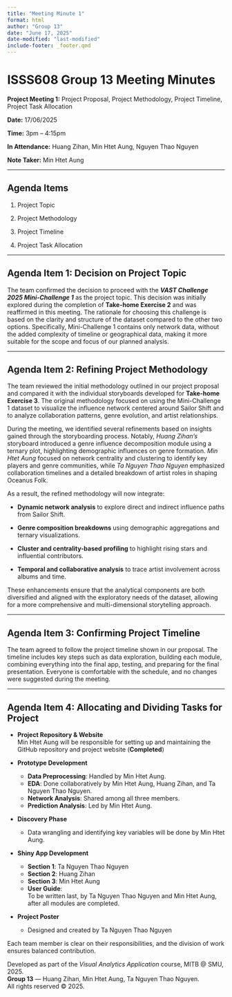 ```yaml
---
title: "Meeting Minute 1"
format: html
author: "Group 13"
date: "June 17, 2025"
date-modified: "last-modified"
include-footer: _footer.qmd
---
```


# ISSS608 Group 13 Meeting Minutes

**Project Meeting 1:** Project Proposal, Project Methodology, Project Timeline, Project Task Allocation

**Date:** 17/06/2025

**Time:** 3pm – 4:15pm

**In Attendance:** Huang Zihan, Min Htet Aung, Nguyen Thao Nguyen

**Note Taker:** Min Htet Aung

------------------------------------------------------------------------

## Agenda Items

1.  Project Topic

2.  Project Methodology

3.  Project Timeline

4.  Project Task Allocation

------------------------------------------------------------------------

## Agenda Item 1: Decision on Project Topic

The team confirmed the decision to proceed with the ***VAST Challenge 2025 Mini-Challenge 1*** as the project topic. This decision was initially explored during the completion of **Take-home Exercise 2** and was reaffirmed in this meeting. The rationale for choosing this challenge is based on the clarity and structure of the dataset compared to the other two options. Specifically, Mini-Challenge 1 contains only network data, without the added complexity of timeline or geographical data, making it more suitable for the scope and focus of our planned analysis.

------------------------------------------------------------------------

## Agenda Item 2: Refining Project Methodology

The team reviewed the initial methodology outlined in our project proposal and compared it with the individual storyboards developed for **Take-home Exercise 3**. The original methodology focused on using the Mini-Challenge 1 dataset to visualize the influence network centered around Sailor Shift and to analyze collaboration patterns, genre evolution, and artist relationships.

During the meeting, we identified several refinements based on insights gained through the storyboarding process. Notably, *Huang Zihan’s* storyboard introduced a genre influence decomposition module using a ternary plot, highlighting demographic influences on genre formation. *Min Htet Aung* focused on network centrality and clustering to identify key players and genre communities, while *Ta Nguyen Thao Nguyen* emphasized collaboration timelines and a detailed breakdown of artist roles in shaping Oceanus Folk.

As a result, the refined methodology will now integrate:

-   **Dynamic network analysis** to explore direct and indirect influence paths from Sailor Shift.

-   **Genre composition breakdowns** using demographic aggregations and ternary visualizations.

-   **Cluster and centrality-based profiling** to highlight rising stars and influential contributors.

-   **Temporal and collaborative analysis** to trace artist involvement across albums and time.

These enhancements ensure that the analytical components are both diversified and aligned with the exploratory needs of the dataset, allowing for a more comprehensive and multi-dimensional storytelling approach.

------------------------------------------------------------------------

## Agenda Item 3: Confirming Project Timeline

The team agreed to follow the project timeline shown in our proposal. The timeline includes key steps such as data exploration, building each module, combining everything into the final app, testing, and preparing for the final presentation. Everyone is comfortable with the schedule, and no changes were suggested during the meeting.

------------------------------------------------------------------------

## Agenda Item 4: Allocating and Dividing Tasks for Project

-   **Project Repository & Website**\
    Min Htet Aung will be responsible for setting up and maintaining the GitHub repository and project website (**Completed**)

-   **Prototype Development**

    -   **Data Preprocessing**: Handled by Min Htet Aung.\
    -   **EDA**: Done collaboratively by Min Htet Aung, Huang Zihan, and Ta Nguyen Thao Nguyen.\
    -   **Network Analysis**: Shared among all three members.\
    -   **Prediction Analysis**: Led by Min Htet Aung.

-   **Discovery Phase**

    -   Data wrangling and identifying key variables will be done by Min Htet Aung.

-   **Shiny App Development**

    -   **Section 1**: Ta Nguyen Thao Nguyen\
    -   **Section 2**: Huang Zihan\
    -   **Section 3**: Min Htet Aung\
    -   **User Guide**:\
        To be written last, by Ta Nguyen Thao Nguyen and Min Htet Aung, after all modules are completed.

-   **Project Poster**

    -   Designed and created by Ta Nguyen Thao Nguyen

Each team member is clear on their responsibilities, and the division of work ensures balanced contribution.

::: {class="site-footer-wrapper"}

<footer class="site-footer">
  Developed as part of the <em>Visual Analytics Application</em> course, MITB @ SMU, 2025.  
  <strong>Group 13</strong> — Huang Zihan, Min Htet Aung, Ta Nguyen Thao Nguyen.  
  All rights reserved © 2025.
</footer>

:::
